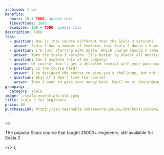 ```yaml
---
archived: true
benefits:
  hours: 10 # TODO: update this
  linesOfCode: 2000
  examples: 100 # TODO: update this
description: TODO
faqs:
  - question: How is this course different than the Scala 3 version?
    answer: Scala 3 has a number of features that Scala 2 doesn't have; a lot of things changed. Also, the Scala 3 version has many improvements on how I explain complex topics, new exercises, a smoother learning curve and more code.
  - question: I'm just starting with Scala. Which course should I take, this one or the one with Scala 3?
    answer: Take the Scala 3 version. It's better by almost all metrics and you'll learn the latest Scala too.
  - question: Can I expense this at my company?
    answer: Of course! You'll get a detailed receipt with your purchase, including VAT (if applicable to you), which you can take to your employer to reimburse. Most (wise) companies will reimburse courses like this.
  - question: Is the course hard?
    answer: I've designed the course to give you a challenge, but not too much that it becomes frustrating. In case you struggle with something, we have a whole group on Slack for discussions, and I'm responsive.
  - question: What if I don't like the course?
    answer: Then I want to give your money back. Email me at daniel@rockthejvm.com with your receipt, and I will refund you. Less than 1% of the Rock the JVM students have refunded a course, and the refund took less than 72 hours.
grouping:
  category: scala
image: ./scala-essentials-old.jpeg
title: Scala 2 for Beginners
price: 50
purchaseLink: https://sso.teachable.com/secure/256201/checkout/3259945/scala-old
---
```


  <>
    <p>
      The popular Scala course that taught 35000+ engineers, still available for
      Scala 2.
    </p>
  </>
);
